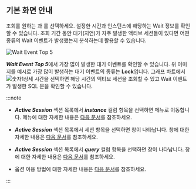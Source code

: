 ## 기본 화면 안내

<ImgLang img='db-analysis-wait.png' desc='Wait 분석' />

조회를 원하는 <Cmdname sid="time" className="uitext" />과 <Cmdname sid="instance" className="uitext" />를 선택하세요. 설정한 시간과 인스턴스에 해당하는 Wait 정보를 확인할 수 있습니다. 조회 기간 동안 대기(지연)가 자주 발생한 액티브 세션들이 있다면 어떤 종류의 Wait 이벤트가 발생했는지 분석하는데 활용할 수 있습니다.

![Wait Event Top 5](/img/db-analysis-wait-top5.png)

***Wait Event Top 5***에서 가장 많이 발생한 대기 이벤트를 확인할 수 있습니다. 위 이미지를 예시로 가장 많이 발생하는 대기 이벤트의 종류는 **Lock**입니다. 그래프 차트에서 ![숫자1](/img/number-01.png)상세 시간을 선택하면 해당 시간의 액티브 세션을 조회할 수 있고 Wait 이벤트가 발생한 SQL 문을 확인할 수 있습니다.

:::note

* ***Active Session*** 섹션 목록에서 ***instance*** 컬럼 항목을 선택하면 <Cmdname sid="side_dbMonitoring" className="uitext" /> 메뉴로 이동합니다. <Cmdname sid="side_dbMonitoring" className="uitext" /> 메뉴에 대한 자세한 내용은 [다음 문서](instance-monitoring)를 참조하세요.

* ***Active Session*** 섹션 목록에서 세션 항목을 선택하면 <Cmdname sid="session_detail" className="uitext" /> 창이 나타납니다. <Cmdname sid="session_detail" className="uitext" /> 창에 대한 자세한 내용은 [다음 문서](multi-instance-monitoring#session-details)를 참조하세요.

* ***Active Session*** 섹션 목록에서 ***query*** 컬럼 항목을 선택하면 <Cmdname sid="TTL06224" className="uitext" /> 창이 나타납니다. <Cmdname sid="TTL06224" className="uitext" /> 창에 대한 자세한 내용은 [다음 문서](multi-instance-monitoring#query-details)를 참조하세요.

* <Cmdname sid="time" className="uitext" /> 옵션 이용 방법에 대한 자세한 내용은 [다음 문서](usage-ui#timeselector)를 참조하세요.

:::
